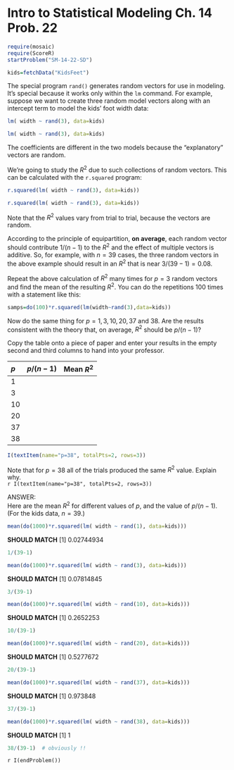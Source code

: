 Intro to Statistical Modeling Ch. 14 Prob. 22
========================================================
```r
require(mosaic)
require(ScoreR)
startProblem("SM-14-22-SD")
```

```r
kids=fetchData("KidsFeet")
```
The special program <code>rand()</code> generates random vectors for use in modeling.   It's special because it works only within the <code>lm</code> command.  For example, suppose we want to create three random model vectors along with an intercept term to model the kids' foot width data:
```r
lm( width ~ rand(3), data=kids)
```
 
```r
lm( width ~ rand(3), data=kids)
```
 

The coefficients are different in the two models because the
"explanatory" vectors are random.

We're going to study the $R^2$ due to such collections of random vectors.  This can be calculated with the <code>r.squared</code> program: 
```r
r.squared(lm( width ~ rand(3), data=kids))
```

```r
r.squared(lm( width ~ rand(3), data=kids))
```



Note that the $R^2$ values vary from trial to trial, because the vectors are random.

According to the principle of equipartition, **on average**, each random vector should contribute $1/(n-1)$ to the $R^2$ and the effect of multiple vectors is additive. So, for example, with $n=39$ cases, the three random vectors in the above example should result in an $R^2$ that is near $3/(39-1) = 0.08$.


Repeat the above calculation of $R^2$ many times for $p=3$ random vectors and find the mean of the resulting $R^2$.  You can do the repetitions 100 times with a statement like this:
```r
samps=do(100)*r.squared(lm(width~rand(3),data=kids))
```

Now do the same thing for $p=1,3,10,20,37$ and $38$.  Are the results consistent with the theory that, on average, $R^2$ should be $p/(n-1)$?


Copy the table onto a piece of paper and enter your results in the empty second and third columns to hand into your professor.  


| $p$ | $p/(n-1)$ | Mean $R^2$ |
|:---|:---:|:---:|
| 1 | | |
| 3 | | | 
| 10 | | | 
| 20 | | |
| 37 | | |
| 38 | | | 



```r
I(textItem(name="p=38", totalPts=2, rows=3))
```
Note that for $p=38$ all of the trials produced the same $R^2$ value. Explain why.    
`r I(textItem(name="p=38", totalPts=2, rows=3))`


<aside>
ANSWER:    
Here are the mean $R^2$  for different values of $p$, and the value of $p/(n-1)$. (For the kids data, $n=39$.)
```r
mean(do(1000)*r.squared(lm( width ~ rand(1), data=kids)))
```
**SHOULD MATCH**
[1] 0.02744934
```r
1/(39-1)
```

```r
mean(do(1000)*r.squared(lm( width ~ rand(3), data=kids)))
```
**SHOULD MATCH**
[1] 0.07814845
```r
3/(39-1)
```

```r
mean(do(1000)*r.squared(lm( width ~ rand(10), data=kids)))
```
**SHOULD MATCH**
[1] 0.2652253
```r
10/(39-1)
```

```r
mean(do(1000)*r.squared(lm( width ~ rand(20), data=kids)))
```
**SHOULD MATCH**
[1] 0.5277672
```r
20/(39-1)
```

```r
mean(do(1000)*r.squared(lm( width ~ rand(37), data=kids)))
```
**SHOULD MATCH**
[1] 0.973848
```r
37/(39-1)
```

```r
mean(do(1000)*r.squared(lm( width ~ rand(38), data=kids)))
```
**SHOULD MATCH**
[1] 1
```r
38/(39-1)  # obviously !!
```


</aside>

`r I(endProblem())`
